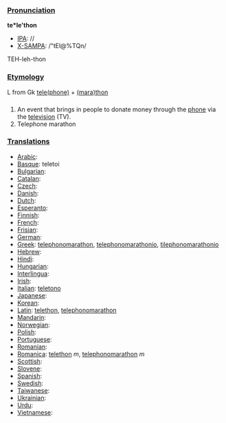 ===[[Pronunciation]]===

'''te*le'thon'''
*[[IPA]]: //
*[[X-SAMPA]]: /"tEl@%TQn/
TEH-leh-thon
===[[Etymology]]===
L from Gk [[telephone|tele(phone)]] + [[marathon|(mara)thon]]
===[[]]===

#An event that brings in people to donate money through the [[phone]] via the [[television]] (TV).
#Telephone marathon
===[[Translations]]===

*[[Arabic]]:
*[[Basque]]: teletoi
*[[Bulgarian]]:
*[[Catalan]]:
*[[Czech]]:
*[[Danish]]:
*[[Dutch]]:
*[[Esperanto]]:
*[[Finnish]]:
*[[French]]:
*[[Frisian]]:
*[[German]]: 
*[[Greek]]: [[telephonomarathon]], [[telephonomarathonio]], [[tilephonomarathonio]]
*[[Hebrew]]:
*[[Hindi]]:
*[[Hungarian]]:
*[[Interlingua]]:
*[[Irish]]:
*[[Italian]]: [[teletono]]
*[[Japanese]]:
*[[Korean]]:
*[[Latin]]: [[telethon]], [[telephonomarathon]]
*[[Mandarin]]:
*[[Norwegian]]:
*[[Polish]]:
*[[Portuguese]]:
*[[Romanian]]:
*[[Romanica]]: [[telethon]] ''m'', [[telephonomarathon]] ''m'' 
*[[Scottish]]:
*[[Slovene]]:
*[[Spanish]]:
*[[Swedish]]:
*[[Taiwanese]]:
*[[Ukrainian]]:
*[[Urdu]]:
*[[Vietnamese]]: